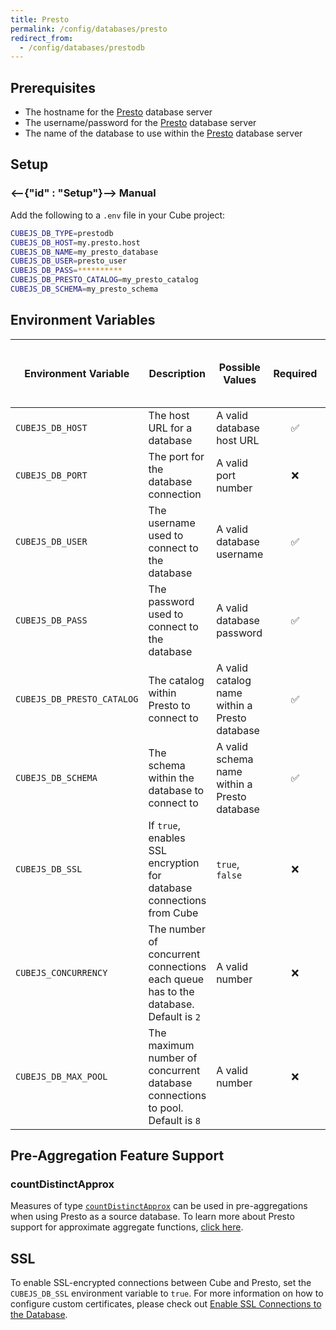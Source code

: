 ```yaml
---
title: Presto
permalink: /config/databases/presto
redirect_from:
  - /config/databases/prestodb
---
```


## Prerequisites

- The hostname for the [Presto][presto] database server
- The username/password for the [Presto][presto] database server
- The name of the database to use within the [Presto][presto] database server

## Setup

### <--{"id" : "Setup"}--> Manual

Add the following to a `.env` file in your Cube project:

```bash
CUBEJS_DB_TYPE=prestodb
CUBEJS_DB_HOST=my.presto.host
CUBEJS_DB_NAME=my_presto_database
CUBEJS_DB_USER=presto_user
CUBEJS_DB_PASS=**********
CUBEJS_DB_PRESTO_CATALOG=my_presto_catalog
CUBEJS_DB_SCHEMA=my_presto_schema
```

## Environment Variables

| Environment Variable       | Description                                                                         | Possible Values                               | Required | [Can decorate with a data source?][ref-config-multiple-ds-decorating-env] |
| -------------------------- | ----------------------------------------------------------------------------------- | --------------------------------------------- | :------: | :-----------------------------------------------------------------------: |
| `CUBEJS_DB_HOST`           | The host URL for a database                                                         | A valid database host URL                     |    ✅    |                                    ✅                                     |
| `CUBEJS_DB_PORT`           | The port for the database connection                                                | A valid port number                           |    ❌    |                                    ✅                                     |
| `CUBEJS_DB_USER`           | The username used to connect to the database                                        | A valid database username                     |    ✅    |                                    ✅                                     |
| `CUBEJS_DB_PASS`           | The password used to connect to the database                                        | A valid database password                     |    ✅    |                                    ✅                                     |
| `CUBEJS_DB_PRESTO_CATALOG` | The catalog within Presto to connect to                                             | A valid catalog name within a Presto database |    ✅    |                                    ✅                                     |
| `CUBEJS_DB_SCHEMA`         | The schema within the database to connect to                                        | A valid schema name within a Presto database  |    ✅    |                                    ✅                                     |
| `CUBEJS_DB_SSL`            | If `true`, enables SSL encryption for database connections from Cube                | `true`, `false`                               |    ❌    |                                    ✅                                     |
| `CUBEJS_CONCURRENCY`       | The number of concurrent connections each queue has to the database. Default is `2` | A valid number                                |    ❌    |                                    ❌                                     |
| `CUBEJS_DB_MAX_POOL`       | The maximum number of concurrent database connections to pool. Default is `8`       | A valid number                                |    ❌    |                                    ✅                                     |

## Pre-Aggregation Feature Support

### countDistinctApprox

Measures of type
[`countDistinctApprox`][ref-schema-ref-types-formats-countdistinctapprox] can be
used in pre-aggregations when using Presto as a source database. To learn more
about Presto support for approximate aggregate functions, [click
here][presto-docs-approx-agg-fns].

## SSL

To enable SSL-encrypted connections between Cube and Presto, set the
`CUBEJS_DB_SSL` environment variable to `true`. For more information on how to
configure custom certificates, please check out [Enable SSL Connections to the
Database][ref-recipe-enable-ssl].

[presto]: https://prestodb.io/
[presto-docs-approx-agg-fns]:
  https://prestodb.io/docs/current/functions/aggregate.html
[ref-config-multiple-ds-decorating-env]:
  /config/multiple-data-sources#configuring-data-sources-with-environment-variables-decorated-environment-variables
[ref-recipe-enable-ssl]: /recipes/enable-ssl-connections-to-database
[ref-schema-ref-types-formats-countdistinctapprox]:
  /schema/reference/types-and-formats#count-distinct-approx
